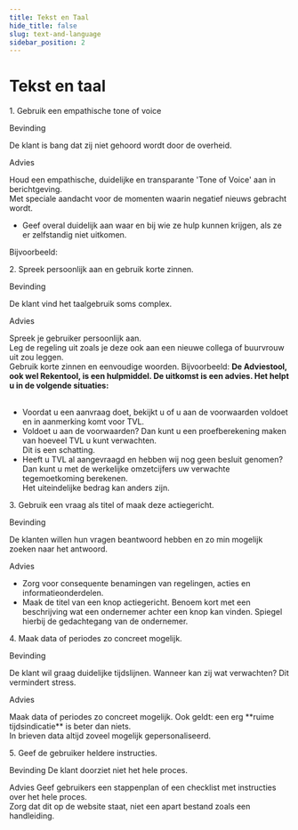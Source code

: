 ```yaml
---
title: Tekst en Taal
hide_title: false
slug: text-and-language
sidebar_position: 2
---
```



# Tekst en taal

<Heading type="h2">1. Gebruik een empathische tone of voice</Heading>

<Heading type="h3">Bevinding</Heading>
<p>De klant is bang dat zij niet gehoord wordt door de overheid.</p>

<Heading type="h3">Advies</Heading>
<p>
  Houd een empathische, duidelijke en transparante 'Tone of Voice' aan in berichtgeving.
  <br />
  Met speciale aandacht voor de momenten waarin negatief nieuws gebracht wordt.
</p>

- Geef overal duidelijk aan waar en bij wie ze hulp kunnen krijgen, als ze er zelfstandig niet uitkomen.

<p>
Bijvoorbeeld:

<Alert
  kind="error"
  heading="U heeft geen recht op deze regeling."
  content="U mag wel doorgaan in het formulier, maar als u deze verstuurt ontvangt u later een afwijzing. Heeft u hierover vragen? Bel met RVO via <a href='tel:088-0424242'>088-0424242</a>."
/>
</p>

<Heading type="h2">2. Spreek persoonlijk aan en gebruik korte zinnen.</Heading>

<Heading type="h3">Bevinding</Heading>
<p>De klant vind het taalgebruik soms complex.</p>

<Heading type="h3">Advies</Heading>
<p>
  Spreek je gebruiker persoonlijk aan.
  <br />
  Leg de regeling uit zoals je deze ook aan een nieuwe collega of buurvrouw uit zou leggen.
  <br />
  Gebruik korte zinnen en eenvoudige woorden. Bijvoorbeeld:
  <strong>
    De Adviestool, ook wel Rekentool, is een hulpmiddel. De uitkomst is een advies. Het helpt u in de volgende
    situaties:
  </strong>
  <br />
  <br />
</p>

- Voordat u een aanvraag doet, bekijkt u of u aan de voorwaarden voldoet en in aanmerking komt voor TVL.
- Voldoet u aan de voorwaarden? Dan kunt u een proefberekening maken van hoeveel TVL u kunt verwachten.<br/>Dit is een schatting.
- Heeft u TVL al aangevraagd en hebben wij nog geen besluit genomen?<br/>Dan kunt u met de werkelijke omzetcijfers uw verwachte tegemoetkoming berekenen.<br/>Het uiteindelijke bedrag kan anders zijn.

<Heading type="h2">3. Gebruik een vraag als titel of maak deze actiegericht.</Heading>

<Heading type="h3">Bevinding</Heading>
<p>De klanten willen hun vragen beantwoord hebben en zo min mogelijk zoeken naar het antwoord.</p>

<Heading type="h3">Advies</Heading>
<p>

- Zorg voor consequente benamingen van regelingen, acties en informatieonderdelen.
- Maak de titel van een knop actiegericht. Benoem kort met een beschrijving wat een ondernemer achter een knop kan vinden. Spiegel hierbij de gedachtegang van de ondernemer.

</p>

<Heading type="h2">4. Maak data of periodes zo concreet mogelijk.</Heading>

<Heading type="h3">Bevinding</Heading>
<p>De klant wil graag duidelijke tijdslijnen. Wanneer kan zij wat verwachten? Dit vermindert stress.</p>

<Heading type="h3">Advies</Heading>
<p>
  Maak data of periodes zo concreet mogelijk. Ook geldt: een erg **ruime tijdsindicatie** is beter dan niets.
  <br />
  In brieven data altijd zoveel mogelijk gepersonaliseerd.
</p>

<Heading type="h2">5. Geef de gebruiker heldere instructies.</Heading>

<Heading type="h3">Bevinding</Heading>
De klant doorziet niet het hele proces.

<Heading type="h3">Advies</Heading>
Geef gebruikers een stappenplan of een checklist met instructies over het hele proces.
<br />
Zorg dat dit op de website staat, niet een apart bestand zoals een handleiding.
